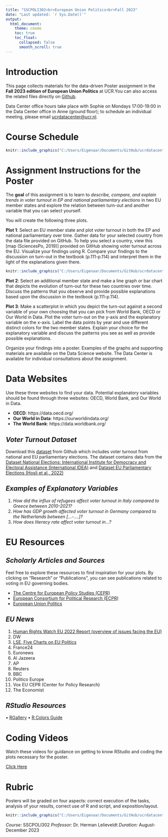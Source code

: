 ```yaml
---
title: "SSCPOLI302<br>European Union Politics<br>Fall 2023"
date: "Last updated: `r Sys.Date()`"
output: 
  html_document:
    theme: cosmo
    toc: true
    toc_float:
      collapsed: false
      smooth_scroll: true
---
```


# Introduction

This page collects materials for the data-driven Poster assignment in the **Fall 2023 edition of European Union Politics** at UCR.You can also access the related files directly on [Github](https://github.com/ucrdatacenter/projects). 

Data Center office hours take place with Sophie on Mondays 17:00-19:00 in the Data Center office in Anne (ground floor); to schedule an individual meeting, please email [ucrdatacenter@ucr.nl](mailto:ucrdatacenter@ucr.nl).

# Course Schedule 

```r
knitr::include_graphics("C:/Users/Eigenaar/Documents/GitHub/ucrdatacenter.github.io/SSCPOLI302/Hours .png")
```

# Assignment Instructions for the Poster

The **goal** of this assignment is to learn to *describe, compare, and explain trends in voter turnout in EP and national parliamentary elections* in two EU member states and explore the relation between turn-out and another variable that you can select yourself.

You will create the following three plots. 

**Plot 1**: Select an EU member state and plot voter turnout in both the EP and national parliamentary over time. Gather data for your selected country from the data file provided on GitHub. To help you select a country, view this [map (SciencesPo, 2019)] provided on GitHub showing voter turnout across the EU. Visualize your findings using R. Compare your findings to the discussion on turn-out in the textbook (p.111-p.114) and interpret them in the light of the explanations given there.


```r
knitr::include_graphics("C:/Users/Eigenaar/Documents/GitHub/ucrdatacenter.github.io/SSCPOLI302/heatmap.png")
```

**Plot 2**: Select an additional member state and make a line graph or bar chart that depicts the evolution of turn-out for these two countries over time. Discuss the patterns that you observe and provide possible explanations based upon the discussion in the textbook (p.111-p.114).

**Plot 3**: Make a scatterplot in which you depict the turn-out against a second variable of your own choosing that you can pick from World Bank, OECD or Our World in Data. Plot the voter turn-out on the y-axis and the explanatory variable on the x-axis. Label the data points by year and use different distinct colors for the two member states. Explain your choice for the explanatory variable and discuss the patterns you see as well as provide possible explanations.

Organize your findings into a poster. Examples of the graphs and supporting materials are available on the Data Science website. The Data Center is available for individual consultations about the assignment.

# Data Websites 

Use these three websites to find your data. Potential explanatory variables should be found through three websites: OECD, World Bank, and Our World in Data. 

* **OECD**: https://data.oecd.org/
* **Our World in Data**: https://ourworldindata.org/
* **The World Bank**: https://data.worldbank.org/

## *Voter Turnout Dataset*

Download this [dataset](https://github.com/ucrdatacenter/projects/tree/main/SSCPOLI302/2023h2) from Github which includes voter turnout from national and EU parliamentary elections. The dataset contains data from the [Dataset National Elections: International Institute for Democracy and Electoral Assistance (International IDEA)](https://www.idea.int/data-tools/data/voter-turnout) and [Dataset EU Parliamentary Elections (Hosli et al., 2022)](https://doi.org/10.1080/23745118.2022.2137918)

## *Examples of Explanatory Variables*

1.	*How did the influx of refugees affect voter turnout in Italy compared to Greece between 2010-2021?*
1.	*How has GDP growth affected voter turnout in Germany compared to the Netherlands between […-….]?*
1.	*How does literacy rate affect voter turnout in…?*

# EU Resources

## *Scholarly Articles and Sources*

Feel free to explore these resources to find inspiration for your plots. By clicking on “Research” or “Publications”, you can see publications related to voting in EU governing bodies. 

* [The Centre for European Policy Studies (CEPR)](https://www.ceps.eu/)
* [European Consortium for Political Research (ECPR)](https://ejpr.onlinelibrary.wiley.com/journal/14756765)
* [European Union Politics](https://journals.sagepub.com/home/eup/)

## *EU News* 

1. [Human Rights Watch EU 2022 Report (overview of issues facing the EU)](https://www.hrw.org/world-report/2022/country-chapters/european-union)
1. DW
1. [LSE, Five Charts on EU Politics](https://blogs.lse.ac.uk/europpblog/2018/12/28/five-charts-on-european-politics-in-2018/)
1. France24
1. Euronews
1. Al Jazeera
1. AP 
1. Reuters 
1. BBC
1. Politico Europe 
1. Vox EU CEPR (Center for Policy Research) 
1. The Economist   

## *RStudio Resources* 

•	[RGallery](https://r-graph-gallery.com/)
•	[R Colors Guide](http://www.stat.columbia.edu/~tzheng/files/Rcolor.pdf) 

# Coding Videos 
Watch these videos for guidance on getting to know RStudio and coding the plots necessary for the poster. 

[Click Here](https://drive.google.com/drive/folders/16j3d0lf--GGVL4BWhkLv3TcPnsaA0cx5?usp=sharing)

# Rubric 

Posters will be graded on four aspects: correct execution of the tasks, analysis of your results, correct use of R and script, and exposition/layout.  

```r
knitr::include_graphics("C:/Users/Eigenaar/Documents/GitHub/ucrdatacenter.github.io/SSCPOLI302/rubric.png")
```

*Course:* SSCPOLI302 
*Professor:* Dr. Herman Lelieveldt 
*Duration:* August-December 2023 
